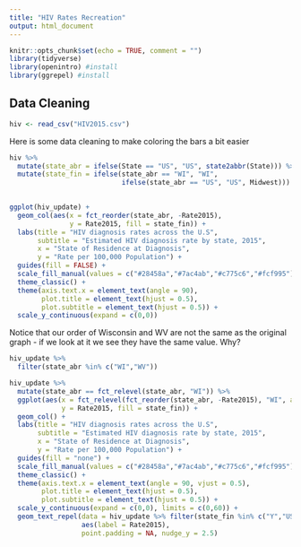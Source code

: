 ---
title: "HIV Rates Recreation"
output: html_document
---

```{r setup, include=FALSE}
knitr::opts_chunk$set(echo = TRUE, comment = "")
library(tidyverse)
library(openintro) #install
library(ggrepel) #install
```

## Data Cleaning  
```{r}
hiv <- read_csv("HIV2015.csv")
```


Here is some data cleaning to make coloring the bars a bit easier
```{r}
hiv %>% 
  mutate(state_abr = ifelse(State == "US", "US", state2abbr(State))) %>% 
  mutate(state_fin = ifelse(state_abr == "WI", "WI", 
                            ifelse(state_abr == "US", "US", Midwest))) -> hiv_update
  
```


```{r}
ggplot(hiv_update) +
  geom_col(aes(x = fct_reorder(state_abr, -Rate2015), 
               y = Rate2015, fill = state_fin)) +
  labs(title = "HIV diagnosis rates across the U.S",
       subtitle = "Estimated HIV diagnosis rate by state, 2015",
       x = "State of Residence at Diagnosis",
       y = "Rate per 100,000 Population") +
  guides(fill = FALSE) +
  scale_fill_manual(values = c("#28458a","#7ac4ab","#c775c6","#fcf995")) +
  theme_classic() +
  theme(axis.text.x = element_text(angle = 90),
        plot.title = element_text(hjust = 0.5),
        plot.subtitle = element_text(hjust = 0.5)) +
  scale_y_continuous(expand = c(0,0))
```


Notice that our order of Wisconsin and WV are not the same as the original graph - if we look at it we see they have the same value.  Why?
```{r}
hiv_update %>% 
  filter(state_abr %in% c("WI","WV"))
```


```{r}
hiv_update %>% 
  mutate(state_abr == fct_relevel(state_abr, "WI")) %>% 
  ggplot(aes(x = fct_relevel(fct_reorder(state_abr, -Rate2015), "WI", after = 41 ), 
             y = Rate2015, fill = state_fin)) +
  geom_col() +
  labs(title = "HIV diagnosis rates across the U.S",
       subtitle = "Estimated HIV diagnosis rate by state, 2015",
       x = "State of Residence at Diagnosis",
       y = "Rate per 100,000 Population") +
  guides(fill = "none") +
  scale_fill_manual(values = c("#28458a","#7ac4ab","#c775c6","#fcf995")) +
  theme_classic() +
  theme(axis.text.x = element_text(angle = 90, vjust = 0.5),
        plot.title = element_text(hjust = 0.5),
        plot.subtitle = element_text(hjust = 0.5)) +
  scale_y_continuous(expand = c(0,0), limits = c(0,60)) +
  geom_text_repel(data = hiv_update %>% filter(state_fin %in% c("Y","US","WI") | state_abr == "DC"), 
                  aes(label = Rate2015),
                  point.padding = NA, nudge_y = 2.5)

```

